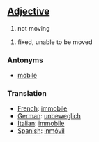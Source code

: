 ==[[Adjective]]==

#not moving

#fixed, unable to be moved
===Antonyms===
*[[mobile]]

===Translation===
*[[French]]: [[immobile]]
*[[German]]: [[unbeweglich]]
*[[Italian]]: [[immobile]]
*[[Spanish]]: [[inmóvil]]